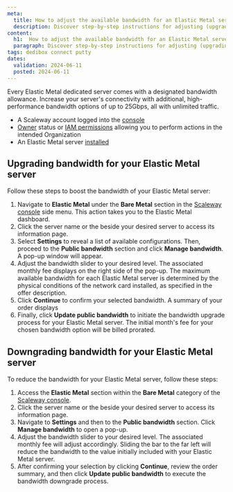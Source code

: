 ```yaml
---
meta:
  title: How to adjust the available bandwidth for an Elastic Metal server
  description: Discover step-by-step instructions for adjusting (upgrading or downgrading) the available bandwidth for your Elastic Metal server.
content:
  h1:  How to adjust the available bandwidth for an Elastic Metal server
  paragraph: Discover step-by-step instructions for adjusting (upgrading or downgrading) the available bandwidth for your Elastic Metal server.
tags: dedibox connect putty
dates:
  validation: 2024-06-11
  posted: 2024-06-11
---
```


Every Elastic Metal dedicated server comes with a designated bandwidth allowance. Increase your server's connectivity with additional, high-performance bandwidth options of up to 25Gbps, all with unlimited traffic.

<Macro id="requirements" />

- A Scaleway account logged into the [console](https://console.scaleway.com)
- [Owner](/identity-and-access-management/iam/concepts/#owner) status or [IAM permissions](/identity-and-access-management/iam/concepts/#permission) allowing you to perform actions in the intended Organization
- An Elastic Metal server [installed](/bare-metal/elastic-metal/quickstart/#how-to-create-an-elastic-metal-server)

## Upgrading bandwidth for your Elastic Metal server

Follow these steps to boost the bandwidth of your Elastic Metal server:

1. Navigate to **Elastic Metal** under the **Bare Metal** section in the [Scaleway console](https://console.scaleway.com) side menu. This action takes you to the Elastic Metal dashboard.
2. Click the server name or the <Icon name="more" /> beside your desired server to access its information page.
3. Select **Settings** to reveal a list of available configurations. Then, proceed to the **Public bandwidth** section and click **Manage bandwidth**. A pop-up window will appear.
4. Adjust the bandwidth slider to your desired level. The associated monthly fee displays on the right side of the pop-up.
    <Message type="note">
      The maximum available bandwidth for each Elastic Metal server is determined by the physical conditions of the network card installed, as specified in the offer description.
    </Message>
5. Click **Continue** to confirm your selected bandwidth. A summary of your order displays
6. Finally, click **Update public bandwidth** to initiate the bandwidth upgrade process for your Elastic Metal server.
    <Message type="tip">
      The initial month's fee for your chosen bandwidth option will be billed prorated.
    </Message>

## Downgrading bandwidth for your Elastic Metal server

To reduce the bandwidth for your Elastic Metal server, follow these steps:

1. Access the **Elastic Metal** section within the **Bare Metal** category of the [Scaleway console](https://console.scaleway.com).
2. Click the server name or the <Icon name="more" /> beside your desired server to access its information page.
3. Navigate to **Settings** and then to the **Public bandwidth** section. Click **Manage bandwidth** to open a pop-up.
4. Adjust the bandwidth slider to your desired level. The associated monthly fee will adjust accordingly.
    <Message type="tip">
      Sliding the bar to the far left will reduce the bandwidth to the value initially included with your Elastic Metal server.
    </Message>
5. After confirming your selection by clicking **Continue**, review the order summary, and then click **Update public bandwidth** to execute the bandwidth downgrade process.